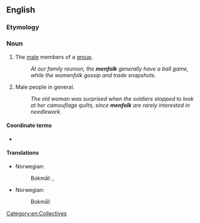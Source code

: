 ==English==

===Etymology===
{{compound|men|folk|lang=en}}

===Noun===
{{en-plural noun}}

# The [[male]] members of a [[group]].
#: ''At our family reunion, the '''menfolk''' generally have a ball game, while the womenfolk gossip and trade snapshots.''
# Male people in general.
#: ''The old woman was surprised when the soldiers stopped to look at her camouflage quilts, since '''menfolk''' are rarely interested in needlework.''

====Coordinate terms====
* {{l|en|womenfolk}}

====Translations====
{{trans-top|men collectively}}
* Norwegian:
*: Bokmål: {{t|nb|mannnfolk|n|n-p}}, {{t|nb|på sverdsiden}}
{{trans-mid}}
{{trans-bottom}}

{{trans-top|adult male members of a community}}
* Norwegian:
*: Bokmål: {{t|nb|mannfolk|n-p}}
{{trans-mid}}
{{trans-bottom}}

[[Category:en:Collectives]]